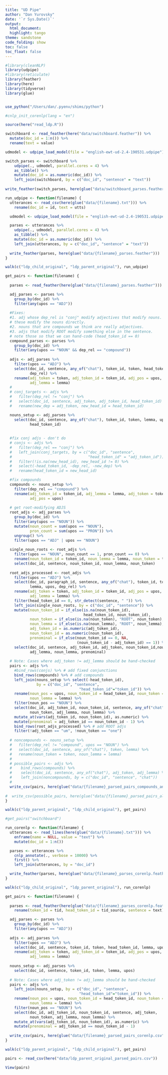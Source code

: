 ```yaml
---
title: "UD Pipe"
author: "Dan Yurovsky"
date: '`r Sys.Date()`'
output:
  html_document:
  highlight: tango
theme: sandstone
code_folding: show
toc: false
toc_float: false
---
```


```r
#library(cleanNLP)
library(udpipe)
#library(reticulate)
library(feather)
library(here)
library(tidyverse)
library(glue)


use_python("/Users/dan/.pyenv/shims/python")

#cnlp_init_corenlp(lang = "en")

source(here("read_ldp.R"))
```

```r
switchboard <- read_feather(here("data/switchboard.feather")) %>%
  mutate(doc_id = 1:n()) %>%
  rename(text = value)

udmodel <- udpipe_load_model(file = "english-ewt-ud-2.4-190531.udpipe")

switch_parses <- switchboard %>%
    udpipe(., udmodel, parallel.cores = 4) %>%
    as_tibble() %>%
    mutate(doc_id = as.numeric(doc_id)) %>%
    left_join(switchboard, by = c("doc_id", "sentence" = "text"))
  
write_feather(switch_parses, here(glue("data/switchboard_parses.feather")))

```

```r
run_udpipe <- function(filename) {
  utterances <- read_csv(here(glue("data/{filename}.txt"))) %>%
    rename(doc_id = id, text = utts)

  udmodel <- udpipe_load_model(file = "english-ewt-ud-2.4-190531.udpipe")

  parses <- utterances %>%
    udpipe(., udmodel, parallel.cores = 4) %>%
    as_tibble() %>%
    mutate(doc_id = as.numeric(doc_id)) %>%
    left_join(utterances, by = c("doc_id", "sentence" = "text"))
  
  write_feather(parses, here(glue("data/{filename}_parses.feather")))
}

walk(c("ldp_child_original", "ldp_parent_original"), run_udpipe)
```

```r
get_pairs <- function(filename) {
  
  parses <- read_feather(here(glue("data/{filename}_parses.feather")))

  adj_parses <- parses %>%
    group_by(doc_id) %>%
    filter(any(upos == "ADJ"))
  
  #Fixes: 
  #1. adj whose dep_rel is "conj" modify adjectives that modify nouns. Make 
  # these modify the nouns directly.
  #2. nouns that are compounds we think are really adjectives.
  #3. adjs that modify ROOT modify something else in the sentence. 
  # note those so that we can hand-code (head_token_id == 0)
  compound_parses <- parses %>%
    group_by(doc_id) %>%
    filter(any(upos == "NOUN" && dep_rel == "compound"))
  
  adjs <- adj_parses %>%
    filter(upos == "ADJ") %>%
    select(doc_id, sentence, any_of("chat"), token_id, token, head_token_id, lemma, upos,
           dep_rel) %>%
    rename(adj_token = token, adj_token_id = token_id, adj_pos = upos,
           adj_lemma = lemma)
  # 
  # conj_targets <- adjs %>%
  #   filter(dep_rel != "conj") %>%
  #   select(doc_id, sentence, adj_token, adj_token_id, head_token_id) %>%
  #   rename(new_dep = adj_token, new_head_id = head_token_id)

  nouns_setup <- adj_parses %>%
    select(doc_id, sentence, any_of("chat"), token_id, token, lemma, upos, dep_rel,
           head_token_id)
  
    
  #fix conj adjs - don't do
  # conjs <- adjs %>%
  #   filter(dep_rel == "conj") %>%
  #   left_join(conj_targets, by = c("doc_id", "sentence", 
  #                                  "head_token_id" = "adj_token_id")) %>%
  #   filter(!is.na(new_head_id), new_head_id != 0) %>%
  #   select(-head_token_id, -dep_rel, -new_dep) %>%
  #   rename(head_token_id = new_head_id)

  #fix compounds
  compounds <- nouns_setup %>%
    filter(dep_rel == "compound") %>%
    rename(adj_token_id = token_id, adj_lemma = lemma, adj_token = token,
           adj_pos = upos)
  
  # get root-modifying ADJS
  root_adjs <- adj_parses %>%
    group_by(doc_id) %>%
    filter(any(upos == "NOUN")) %>%
    mutate(noun_count = sum(upos == "NOUN"),
           pron_count = sum(upos == "PRON")) %>%
    ungroup() %>%
    filter(upos == "ADJ" | upos == "NOUN")
  
  single_noun_roots <- root_adjs %>%
    filter(upos == "NOUN", noun_count == 1, pron_count == 0) %>%
    rename(noun_token_id = token_id, noun_lemma = lemma, noun_token = token) %>%
    select(doc_id, sentence, noun_token_id, noun_lemma, noun_token)
  
  root_adjs_processed <- root_adjs %>%
    filter(upos == "ADJ") %>%
    select(doc_id, paragraph_id, sentence, any_of("chat"), token_id, token, head_token_id,
           lemma, upos, dep_rel) %>%
    rename(adj_token = token, adj_token_id = token_id, adj_pos = upos,
           adj_lemma = lemma) %>%
    filter(head_token_id == 0, str_detect(sentence, " ")) %>%
    left_join(single_noun_roots, by = c("doc_id", "sentence")) %>% 
    mutate(noun_token_id = if_else(is.na(noun_token_id), 
                                   head_token_id, noun_token_id),
           noun_token = if_else(is.na(noun_token), "ROOT", noun_token),
           noun_lemma = if_else(is.na(noun_lemma), "ROOT", noun_lemma),
           adj_token_id = as.numeric(adj_token_id),
           noun_token_id = as.numeric(noun_token_id),
           prenominal = if_else(noun_token_id == 0, NA, 
                                (noun_token_id - adj_token_id) == 1)) %>%
    select(doc_id, sentence, adj_token_id, adj_token, noun_token_id,noun_token, 
           adj_lemma, noun_lemma, prenominal)
  
  # Note: Cases where adj_token != adj_lemma should be hand-checked
  pairs <- adjs %>%
    #bind_rows(conjs) %>% # add fixed conjunctions
    bind_rows(compounds) %>% # add compounds
    left_join(nouns_setup %>% select(-head_token_id), 
              by = c("doc_id", "sentence",
                                 "head_token_id"="token_id")) %>%
    rename(noun_pos = upos, noun_token_id = head_token_id, noun_token = token,
           noun_lemma = lemma) %>%
    filter(noun_pos == "NOUN") %>%
    select(doc_id, adj_token_id, noun_token_id, sentence, any_of("chat"), adj_token, 
           noun_token, adj_lemma, noun_lemma) %>%
    mutate_at(vars(adj_token_id, noun_token_id), as.numeric) %>%
    mutate(prenominal = adj_token_id == noun_token_id - 1) %>%
    bind_rows(root_adjs_processed) %>% # add ROOT adjs
    filter(!adj_token == "um", !noun_token == "one")
    
  # noncompounds <- nouns_setup %>%
  #   filter(dep_rel != "compound", upos == "NOUN") %>%
  #   select(doc_id, sentence, any_of("chat"), token, lemma) %>%
  #   rename(noun_token = token, noun_lemma = lemma)
  #   
  # possible_pairs <- adjs %>%
  #    bind_rows(compounds) %>%
  #    select(doc_id, sentence, any_of("chat"), adj_token, adj_lemma) %>%
  #    left_join(noncompounds, by = c("doc_id", "sentence", "chat"))
  # 
  write_csv(pairs, here(glue("data/{filename}_parsed_pairs_compounds_and_root.csv")))
  
#  write_csv(possible_pairs, here(glue("data/{filename}_parsed_pairs_all_pairs.csv")))
}

walk(c("ldp_parent_original", "ldp_child_original"), get_pairs)

#get_pairs("switchboard")
```

```r
run_corenlp <- function(filename) {
  utterances <- read_lines(here(glue("data/{filename}.txt"))) %>%
    enframe(name = NULL, value = "text") %>%
    mutate(doc_id = 1:n())

  parses <- utterances %>%
    cnlp_annotate(., verbose = 10000) %>%
    first() %>%
    left_join(utterances, by = "doc_id")

  write_feather(parses, here(glue("data/{filename}_parses_corenlp.feather")))
}

walk(c("ldp_child_original", "ldp_parent_original"), run_corenlp)
```

```r
get_pairs <- function(filename) {
  
  parses <- read_feather(here(glue("data/{filename}_parses_corenlp.feather"))) %>%
    rename(token_id = tid, head_token_id = tid_source, sentence = text)

  adj_parses <- parses %>%
    group_by(doc_id) %>%
    filter(any(upos == "ADJ"))
  
  adjs <- adj_parses %>%
    filter(upos == "ADJ") %>%
    select(doc_id, sentence, token_id, token, head_token_id, lemma, upos) %>%
    rename(adj_token = token, adj_token_id = token_id, adj_pos = upos,
           adj_lemma = lemma)
  
  nouns_setup <- adj_parses %>%
    select(doc_id, sentence, token_id, token, lemma, upos)
  
  # Note: Cases where adj_token != adj_lemma should be hand-checked
  pairs <- adjs %>%
    left_join(nouns_setup, by = c("doc_id", "sentence", 
                                 "head_token_id"="token_id")) %>%
    rename(noun_pos = upos, noun_token_id = head_token_id, noun_token = token,
           noun_lemma = lemma) %>%
    filter(noun_pos == "NOUN") %>%
    select(doc_id, adj_token_id, noun_token_id, sentence, adj_token, 
           noun_token, adj_lemma, noun_lemma) %>%
    mutate_at(vars(adj_token_id, noun_token_id), as.numeric) %>%
    mutate(prenominal = adj_token_id == noun_token_id - 1)
  
  write_csv(pairs, here(glue("data/{filename}_parsed_pairs_corenlp.csv")))
}

walk(c("ldp_parent_original", "ldp_child_original"), get_pairs)
```

```r
pairs <- read_csv(here("data/ldp_parent_original_parsed_pairs.csv"))

View(pairs)
```

